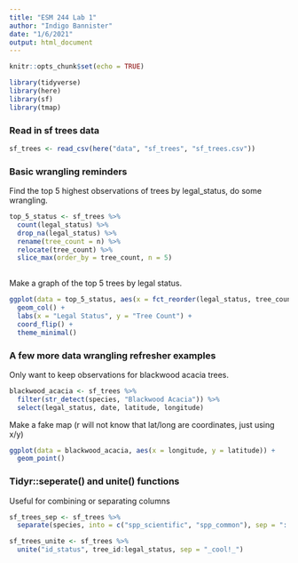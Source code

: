 ```yaml
---
title: "ESM 244 Lab 1"
author: "Indigo Bannister"
date: "1/6/2021"
output: html_document
---
```


```r
knitr::opts_chunk$set(echo = TRUE)

library(tidyverse)
library(here)
library(sf)
library(tmap)

```

### Read in sf trees data
```r
sf_trees <- read_csv(here("data", "sf_trees", "sf_trees.csv"))

```

### Basic wrangling reminders

Find the top 5 highest observations of trees by legal_status, do some wrangling.

```r
top_5_status <- sf_trees %>% 
  count(legal_status) %>% 
  drop_na(legal_status) %>% 
  rename(tree_count = n) %>% 
  relocate(tree_count) %>% 
  slice_max(order_by = tree_count, n = 5)
  
```

Make a graph of the top 5 trees by legal status.
```r
ggplot(data = top_5_status, aes(x = fct_reorder(legal_status, tree_count), y = tree_count)) +
  geom_col() +
  labs(x = "Legal Status", y = "Tree Count") +
  coord_flip() +
  theme_minimal()

```

### A few more data wrangling refresher examples

Only want to keep observations for blackwood acacia trees.

```r
blackwood_acacia <- sf_trees %>% 
  filter(str_detect(species, "Blackwood Acacia")) %>% 
  select(legal_status, date, latitude, longitude)

```

Make a fake map (r will not know that lat/long are coordinates, just using x/y)
```r
ggplot(data = blackwood_acacia, aes(x = longitude, y = latitude)) + 
  geom_point()
```

### Tidyr::seperate() and unite() functions
Useful for combining or separating columns

```r
sf_trees_sep <- sf_trees %>% 
  separate(species, into = c("spp_scientific", "spp_common"), sep = "::")

sf_trees_unite <- sf_trees %>% 
  unite("id_status", tree_id:legal_status, sep = "_cool!_")
```

